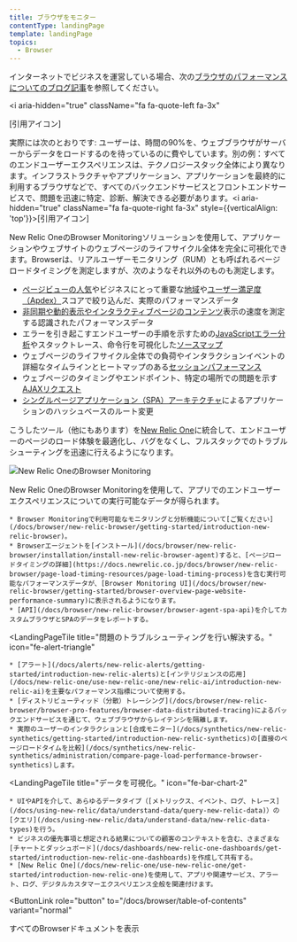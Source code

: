 ```yaml
---
title: ブラウザをモニター
contentType: landingPage
template: landingPage
topics:
  - Browser
---
```


インターネットでビジネスを運営している場合、次の[ブラウザのパフォーマンスについてのブログ記事](https://newrelic.com/resources/articles/most-popular-rum-monitoring-tool)を参照してください。

<i
  aria-hidden="true"
  className="fa fa-quote-left fa-3x"
>
  <span>
    [引用アイコン]
  </span>
</i>

実際には次のとおりです: ユーザーは、時間の90%を、ウェブブラウザがサーバーからデータをロードするのを待っているのに費やしています。別の例：すべてのエンドユーザーエクスペリエンスは、テクノロジースタック全体により異なります。インフラストラクチャやアプリケーション、アプリケーションを最終的に利用するブラウザなどで、すべてのバックエンドサービスとフロントエンドサービスで、問題を迅速に特定、診断、解決できる必要があります。<i aria-hidden="true" className="fa fa-quote-right fa-3x" style={{verticalAlign: 'top'}}><span>[引用アイコン]</span></i>

New Relic OneのBrowser Monitoringソリューションを使用して、アプリケーションやウェブサイトのウェブページのライフサイクル全体を完全に可視化できます。Browserは、リアルユーザーモニタリング（RUM）とも呼ばれるページロードタイミングを測定しますが、次のようなそれ以外のものも測定します。

* [ページビューの人気](/docs/browser/new-relic-browser/additional-standard-features/page-views-examine-page-performance)やビジネスにとって重要な[地域](/docs/browser/new-relic-browser/browser-pro-features/filterable-geography-webpage-metrics-location)や[ユーザー満足度（Apdex）](/docs/apm/new-relic-apm/apdex/apdex-measure-user-satisfaction)スコアで絞り込んだ、実際のパフォーマンスデータ
* [非同期や動的表示やインタラクティブページのコンテンツ](/docs/browser/new-relic-browser/page-load-timing-resources/pageviewtiming-async-or-dynamic-page-details)表示の速度を測定する認識されたパフォーマンスデータ
* エラーを引き起こすエンドユーザーの手順を示すための[JavaScriptエラー分析](/docs/browser/new-relic-browser/browser-pro-features/javascript-errors-page-examining-errors-over-time)やスタックトレース、命令行を可視化した[ソースマップ](/docs/browser/new-relic-browser/browser-pro-features/upload-source-maps-un-minify-js-errors)
* ウェブページのライフサイクル全体での負荷やインタラクションイベントの詳細なタイムラインとヒートマップのある[セッションパフォーマンス](/docs/browser/new-relic-browser/browser-pro-features/session-traces-explore-webpages-life-cycle)
* ウェブページのタイミングやエンドポイント、特定の場所での問題を示す[AJAXリクエスト](/docs/browser/new-relic-browser/browser-pro-features/ajax-page-identifying-time-consuming-calls)
* [シングルページアプリケーション（SPA）アーキテクチャ](/docs/browser/single-page-app-monitoring/get-started/introduction-single-page-app-monitoring)によるアプリケーションのハッシュベースのルート変更

こうしたツール（他にもあります）を[New Relic One](/docs/new-relic-one/use-new-relic-one/get-started/introduction-new-relic-one)に統合して、エンドユーザーのページのロード体験を最適化し、バグをなくし、フルスタックでのトラブルシューティングを迅速に行えるようになります。

![New Relic OneのBrowser Monitoring](./images/browser-nr1-intro072720.png "New Relic OneのBrowser Monitoring")

New Relic OneのBrowser Monitoringを使用して、アプリでのエンドユーザーエクスペリエンスについての実行可能なデータが得られます。

<LandingPageTileGrid>
  <LandingPageTile
    title="始めてみましょう。"
    icon="fe-check-square"
  >


    * Browser Monitoringで利用可能なモニタリングと分析機能について[ご覧ください](/docs/browser/new-relic-browser/getting-started/introduction-new-relic-browser)。
    * Browserエージェントを[インストール](/docs/browser/new-relic-browser/installation/install-new-relic-browser-agent)すると、[ページロードタイミングの詳細](https://docs.newrelic.co.jp/docs/browser/new-relic-browser/page-load-timing-resources/page-load-timing-process)を含む実行可能なパフォーマンスデータが、[Browser Monitoring UI](/docs/browser/new-relic-browser/getting-started/browser-overview-page-website-performance-summary)に表示されるようになります。
    * [API](/docs/browser/new-relic-browser/browser-agent-spa-api)を介してカスタムブラウザとSPAのデータをレポートする。
  </LandingPageTile>

  <LandingPageTile
    title="問題のトラブルシューティングを行い解決する。"
    icon="fe-alert-triangle"
  >


    * [アラート](/docs/alerts/new-relic-alerts/getting-started/introduction-new-relic-alerts)と[インテリジェンスの応用](/docs/new-relic-one/use-new-relic-one/new-relic-ai/introduction-new-relic-ai)を主要なパフォーマンス指標について使用する。
    * [ディストリビューティッド（分散）トレーシング](/docs/browser/new-relic-browser/browser-pro-features/browser-data-distributed-tracing)によるバックエンドサービスを通じて、ウェブブラウザからレイテンシを隔離します。
    * 実際のユーザーのインタラクションと[合成モニター](/docs/synthetics/new-relic-synthetics/getting-started/introduction-new-relic-synthetics)の[直接のページロードタイムを比較](/docs/synthetics/new-relic-synthetics/administration/compare-page-load-performance-browser-synthetics)します。
  </LandingPageTile>

  <LandingPageTile
    title="データを可視化。"
    icon="fe-bar-chart-2"
  >


    * UIやAPIを介して、あらゆるデータタイプ（[メトリックス、イベント、ログ、トレース](/docs/using-new-relic/data/understand-data/query-new-relic-data)）の[クエリ](/docs/using-new-relic/data/understand-data/new-relic-data-types)を行う。
    * ビジネスの優先事項と想定される結果についての顧客のコンテキストを含む、さまざまな[チャートとダッシュボード](/docs/dashboards/new-relic-one-dashboards/get-started/introduction-new-relic-one-dashboards)を作成して共有する。
    * [New Relic One](/docs/new-relic-one/use-new-relic-one/get-started/introduction-new-relic-one)を使用して、アプリや関連サービス、アラート、ログ、デジタルカスタマーエクスペリエンス全般を関連付けます。
  </LandingPageTile>
</LandingPageTileGrid>

<ButtonLink
  role="button"
  to="/docs/browser/table-of-contents"
  variant="normal"
>
  すべてのBrowserドキュメントを表示
</ButtonLink>
